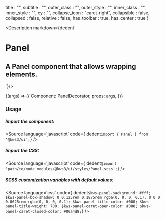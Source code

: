 
  title : "",
  subtitle : "",
  outer_class : "",
  outer_style : "",
  inner_class : "",
  inner_style : "",
  cy : "",
  collapse_icon : "caret-right",
  collapsible : false,
  collapsed : false,
  relative : false,
  has_toolbar : true,
  has_center : true
}

<Meta
  title="Helpers/Panel"
  component={Panel}
  args={args}
/>

<Description markdown={dedent`
# Panel
## A Panel component that allows wrapping elements.
`}/>

<Canvas>
  <Story
  name="Panel"
  args={args}
  >
  {(args) => ({
    Component: PanelDecorator,
    props: args,
  })}
  </Story>
</Canvas>

<ArgsTable story="Panel" />


### Usage
##### Import the component:
<Source
  language='javascript'
  code={ dedent`import { Panel } from '@kws3/ui';`}
/>

##### Import the CSS:
<Source
  language='javascript'
  code={ dedent`@import 'path/to/node_modules/@kws3/ui/styles/Panel.scss';`}
/>

##### SCSS customization variables with default values:
<Source
  language='css'
  code={ dedent`
    $kws-panel-background: #fff;
    $kws-panel-box-shadow: 0 0.125rem 0.1875rem rgba(0, 0, 0, 0.1), 0 0 0 0.0625rem rgba(0, 0, 0, 0.1);
    $kws-panel-title-color: #000;
    $kws-panel-title-weight: 700;
    $kws-panel-caret-open-color: #888;
    $kws-panel-caret-closed-color: #00a4d8;
  `}
/>
